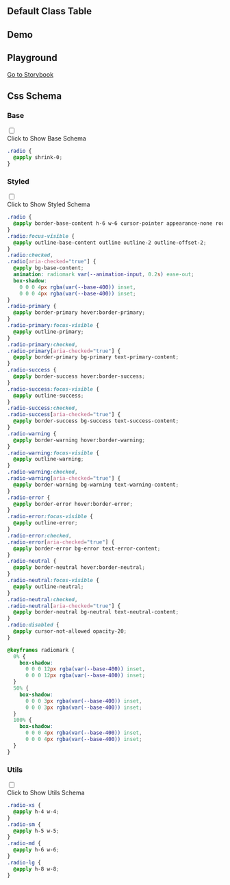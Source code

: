 

## Default Class Table
  
<CssTable name="radio" />
  
## Demo
  
<Demo></Demo>

## Playground
  
[Go to Storybook](https://story.ui.icebreaker.top/?path=/docs/data-entry-radio--docs)
  
## Css Schema


### Base

<div className="collapse">
<input type="checkbox" /> 
<div class="collapse-title px-0">
<span class="btn">Click to Show Base Schema</span>
</div>
<div class="collapse-content"> 

```css
.radio {
  @apply shrink-0;
}

```

</div>
</div>



### Styled

<div className="collapse">
<input type="checkbox" /> 
<div class="collapse-title px-0">
<span class="btn">Click to Show Styled Schema</span>
</div>
<div class="collapse-content"> 

```css
.radio {
  @apply border-base-content h-6 w-6 cursor-pointer appearance-none rounded-full border border-opacity-20;
}
.radio:focus-visible {
  @apply outline-base-content outline outline-2 outline-offset-2;
}
.radio:checked,
.radio[aria-checked="true"] {
  @apply bg-base-content;
  animation: radiomark var(--animation-input, 0.2s) ease-out;
  box-shadow:
    0 0 0 4px rgba(var(--base-400)) inset,
    0 0 0 4px rgba(var(--base-400)) inset;
}
.radio-primary {
  @apply border-primary hover:border-primary;
}
.radio-primary:focus-visible {
  @apply outline-primary;
}
.radio-primary:checked,
.radio-primary[aria-checked="true"] {
  @apply border-primary bg-primary text-primary-content;
}
.radio-success {
  @apply border-success hover:border-success;
}
.radio-success:focus-visible {
  @apply outline-success;
}
.radio-success:checked,
.radio-success[aria-checked="true"] {
  @apply border-success bg-success text-success-content;
}
.radio-warning {
  @apply border-warning hover:border-warning;
}
.radio-warning:focus-visible {
  @apply outline-warning;
}
.radio-warning:checked,
.radio-warning[aria-checked="true"] {
  @apply border-warning bg-warning text-warning-content;
}
.radio-error {
  @apply border-error hover:border-error;
}
.radio-error:focus-visible {
  @apply outline-error;
}
.radio-error:checked,
.radio-error[aria-checked="true"] {
  @apply border-error bg-error text-error-content;
}
.radio-neutral {
  @apply border-neutral hover:border-neutral;
}
.radio-neutral:focus-visible {
  @apply outline-neutral;
}
.radio-neutral:checked,
.radio-neutral[aria-checked="true"] {
  @apply border-neutral bg-neutral text-neutral-content;
}
.radio:disabled {
  @apply cursor-not-allowed opacity-20;
}

@keyframes radiomark {
  0% {
    box-shadow:
      0 0 0 12px rgba(var(--base-400)) inset,
      0 0 0 12px rgba(var(--base-400)) inset;
  }
  50% {
    box-shadow:
      0 0 0 3px rgba(var(--base-400)) inset,
      0 0 0 3px rgba(var(--base-400)) inset;
  }
  100% {
    box-shadow:
      0 0 0 4px rgba(var(--base-400)) inset,
      0 0 0 4px rgba(var(--base-400)) inset;
  }
}

```

</div>
</div>



### Utils

<div className="collapse">
<input type="checkbox" /> 
<div class="collapse-title px-0">
<span class="btn">Click to Show Utils Schema</span>
</div>
<div class="collapse-content"> 

```css
.radio-xs {
  @apply h-4 w-4;
}
.radio-sm {
  @apply h-5 w-5;
}
.radio-md {
  @apply h-6 w-6;
}
.radio-lg {
  @apply h-8 w-8;
}

```

</div>
</div>



